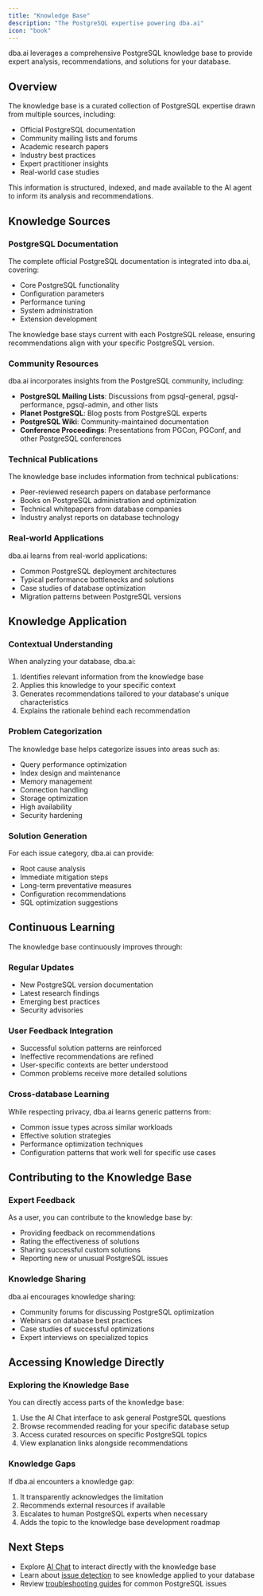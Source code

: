 ```yaml
---
title: "Knowledge Base"
description: "The PostgreSQL expertise powering dba.ai"
icon: "book"
---
```


dba.ai leverages a comprehensive PostgreSQL knowledge base to provide expert analysis, recommendations, and solutions for your database.

## Overview

The knowledge base is a curated collection of PostgreSQL expertise drawn from multiple sources, including:

- Official PostgreSQL documentation
- Community mailing lists and forums
- Academic research papers
- Industry best practices
- Expert practitioner insights
- Real-world case studies

This information is structured, indexed, and made available to the AI agent to inform its analysis and recommendations.

## Knowledge Sources

### PostgreSQL Documentation

The complete official PostgreSQL documentation is integrated into dba.ai, covering:

- Core PostgreSQL functionality
- Configuration parameters
- Performance tuning
- System administration
- Extension development

The knowledge base stays current with each PostgreSQL release, ensuring recommendations align with your specific PostgreSQL version.

### Community Resources

dba.ai incorporates insights from the PostgreSQL community, including:

- **PostgreSQL Mailing Lists**: Discussions from pgsql-general, pgsql-performance, pgsql-admin, and other lists
- **Planet PostgreSQL**: Blog posts from PostgreSQL experts
- **PostgreSQL Wiki**: Community-maintained documentation
- **Conference Proceedings**: Presentations from PGCon, PGConf, and other PostgreSQL conferences

### Technical Publications

The knowledge base includes information from technical publications:

- Peer-reviewed research papers on database performance
- Books on PostgreSQL administration and optimization
- Technical whitepapers from database companies
- Industry analyst reports on database technology

### Real-world Applications

dba.ai learns from real-world applications:

- Common PostgreSQL deployment architectures
- Typical performance bottlenecks and solutions
- Case studies of database optimization
- Migration patterns between PostgreSQL versions

## Knowledge Application

### Contextual Understanding

When analyzing your database, dba.ai:

1. Identifies relevant information from the knowledge base
2. Applies this knowledge to your specific context
3. Generates recommendations tailored to your database's unique characteristics
4. Explains the rationale behind each recommendation

### Problem Categorization

The knowledge base helps categorize issues into areas such as:

- Query performance optimization
- Index design and maintenance
- Memory management
- Connection handling
- Storage optimization
- High availability
- Security hardening

### Solution Generation

For each issue category, dba.ai can provide:

- Root cause analysis
- Immediate mitigation steps
- Long-term preventative measures
- Configuration recommendations
- SQL optimization suggestions

## Continuous Learning

The knowledge base continuously improves through:

### Regular Updates

- New PostgreSQL version documentation
- Latest research findings
- Emerging best practices
- Security advisories

### User Feedback Integration

- Successful solution patterns are reinforced
- Ineffective recommendations are refined
- User-specific contexts are better understood
- Common problems receive more detailed solutions

### Cross-database Learning

While respecting privacy, dba.ai learns generic patterns from:

- Common issue types across similar workloads
- Effective solution strategies
- Performance optimization techniques
- Configuration patterns that work well for specific use cases

## Contributing to the Knowledge Base

### Expert Feedback

As a user, you can contribute to the knowledge base by:

- Providing feedback on recommendations
- Rating the effectiveness of solutions
- Sharing successful custom solutions
- Reporting new or unusual PostgreSQL issues

### Knowledge Sharing

dba.ai encourages knowledge sharing:

- Community forums for discussing PostgreSQL optimization
- Webinars on database best practices
- Case studies of successful optimizations
- Expert interviews on specialized topics

## Accessing Knowledge Directly

### Exploring the Knowledge Base

You can directly access parts of the knowledge base:

1. Use the AI Chat interface to ask general PostgreSQL questions
2. Browse recommended reading for your specific database setup
3. Access curated resources on specific PostgreSQL topics
4. View explanation links alongside recommendations

### Knowledge Gaps

If dba.ai encounters a knowledge gap:

1. It transparently acknowledges the limitation
2. Recommends external resources if available
3. Escalates to human PostgreSQL experts when necessary
4. Adds the topic to the knowledge base development roadmap

## Next Steps

- Explore [AI Chat](/ai-chat/overview) to interact directly with the knowledge base
- Learn about [issue detection](/solving/issue-detection) to see knowledge applied to your database
- Review [troubleshooting guides](/knowledge-base/troubleshooting) for common PostgreSQL issues

